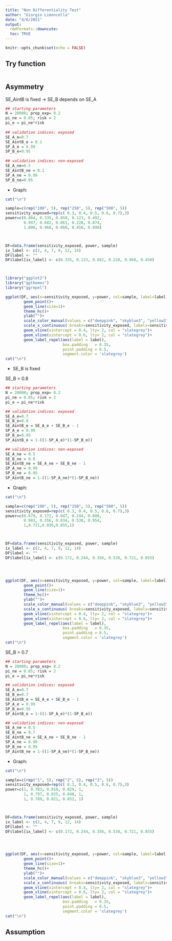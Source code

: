 ```yaml
---
title: "Non Differentiality Test"
author: "Giorgio Limoncella"
date: "4/6/2021"
output: 
  rmdformats::downcute:
  toc: TRUE
---
```


```r
knitr::opts_chunk$set(echo = FALSE)
```

## Try function

```r
```

## Asymmetry 

SE_AintB is fixed -> SE_B depends on SE_A

```r
## starting parameters
N = 20000; prop_exp= 0.2
pi_ne = 0.05; risk = 2
pi_e = pi_ne*risk
    
## validation indices: exposed
SE_A_e=0.7
SE_AintB_e = 0.1
SP_A_e = 0.99
SP_B_e=0.95
    
## validation indices: non-exposed
SE_A_ne=0.5
SE_AintB_ne = 0.1
SP_A_ne = 0.99
SP_B_ne=0.95
```

- Graph:

```r
cat("\n")

sample=c(rep("100", 5), rep("250", 5), rep("500", 5))
sensitivity_exposed=rep(c( 0.3, 0.4, 0.5, 0.6, 0.7),3)
power=c(0.804, 0.335, 0.050, 0.123, 0.492,
        0.997, 0.682, 0.061, 0.228, 0.874,
        1.000, 0.968, 0.060, 0.450, 0.998)



DF=data.frame(sensitivity_exposed, power, sample)
ix_label <- c(2, 4, 7, 9, 12, 14)
DF$label <- ""
DF$label[ix_label] <- c(0.335, 0.123, 0.682, 0.228, 0.968, 0.450)



library("ggplot2")
library("ggthemes")
library("ggrepel")

ggplot(DF, aes(x=sensitivity_exposed, y=power, col=sample, label=label))+
        geom_point()+
        geom_line(size=1)+
        theme_hc()+
        ylab("")+
        scale_color_manual(values = c("deeppink", "skyblue3", "yellow3"))+
        scale_x_continuous( breaks=sensitivity_exposed, labels=sensitivity_exposed)+
        geom_vline(xintercept = 0.4, lty= 2, col = "slategrey")+
        geom_vline(xintercept = 0.6, lty= 2, col = "slategrey")+
        geom_label_repel(aes(label = label),
                         box.padding   = 0.35, 
                         point.padding = 0.5,
                         segment.color = 'slategrey')
cat("\n")
```


- SE_B is fixed 

SE_B = 0.8

```r
## starting parameters
N = 20000; prop_exp= 0.2
pi_ne = 0.05; risk = 2
pi_e = pi_ne*risk

## validation indices: exposed
SE_A_e=0.7 
SE_B_e=0.8
SE_AintB_e = SE_A_e + SE_B_e - 1
SP_A_e = 0.99
SP_B_e=0.95
SP_AintB_e = 1-((1-SP_A_e)*(1-SP_B_e))

## validation indices: non-exposed
SE_A_ne = 0.5
SE_B_ne = 0.8
SE_AintB_ne = SE_A_ne + SE_B_ne - 1
SP_A_ne = 0.99
SP_B_ne = 0.95
SP_AintB_ne = 1-((1-SP_A_ne)*(1-SP_B_ne))
```


- Graph:

```r
cat("\n")

sample=c(rep("100", 5), rep("250", 5), rep("500", 5))
sensitivity_exposed=rep(c( 0.3, 0.4, 0.5, 0.6, 0.7),3)
power=c(0.679, 0.172, 0.047, 0.244, 0.600,
        0.983, 0.356, 0.034, 0.538, 0.954,
        1,0.721,0.036,0.855,1)



DF=data.frame(sensitivity_exposed, power, sample)
ix_label <- c(2, 4, 7, 9, 12, 14)
DF$label <- ""
DF$label[ix_label] <- c(0.172, 0.244, 0.356, 0.538, 0.721, 0.855)




ggplot(DF, aes(x=sensitivity_exposed, y=power, col=sample, label=label))+
        geom_point()+
        geom_line(size=1)+
        theme_hc()+
        ylab("")+
        scale_color_manual(values = c("deeppink", "skyblue3", "yellow3"))+
        scale_x_continuous( breaks=sensitivity_exposed, labels=sensitivity_exposed)+
        geom_vline(xintercept = 0.4, lty= 2, col = "slategrey")+
        geom_vline(xintercept = 0.6, lty= 2, col = "slategrey")+
        geom_label_repel(aes(label = label),
                         box.padding   = 0.35, 
                         point.padding = 0.5,
                         segment.color = 'slategrey')
cat("\n")
```

SE_B = 0.7
```r
## starting parameters
N = 20000; prop_exp= 0.2
pi_ne = 0.05; risk = 2
pi_e = pi_ne*risk

## validation indices: exposed
SE_A_e=0.7 
SE_B_e=0.7
SE_AintB_e = SE_A_e + SE_B_e - 1
SP_A_e = 0.99
SP_B_e=0.95
SP_AintB_e = 1-((1-SP_A_e)*(1-SP_B_e))

## validation indices: non-exposed
SE_A_ne = 0.5
SE_B_ne = 0.7
SE_AintB_ne = SE_A_ne + SE_B_ne - 1
SP_A_ne = 0.99
SP_B_ne = 0.95
SP_AintB_ne = 1-((1-SP_A_ne)*(1-SP_B_ne))
```


- Graph: 

```r
cat("\n")

sample=c(rep("1", 5), rep("2", 5), rep("3", 5))
sensitivity_exposed=rep(c( 0.3, 0.4, 0.5, 0.6, 0.7),3)
power=c(1, 0.783, 0.018, 0.829, 1,
        1, 0.797, 0.025, 0.848, 1,
        1, 0.789, 0.021, 0.852, 1)



DF=data.frame(sensitivity_exposed, power, sample)
ix_label <- c(2, 4, 7, 9, 12, 14)
DF$label <- ""
DF$label[ix_label] <- c(0.172, 0.244, 0.356, 0.538, 0.721, 0.855)




ggplot(DF, aes(x=sensitivity_exposed, y=power, col=sample, label=label))+
        geom_point()+
        geom_line(size=1)+
        theme_hc()+
        ylab("")+
        scale_color_manual(values = c("deeppink", "skyblue3", "yellow3"))+
        scale_x_continuous( breaks=sensitivity_exposed, labels=sensitivity_exposed)+
        geom_vline(xintercept = 0.4, lty= 2, col = "slategrey")+
        geom_vline(xintercept = 0.6, lty= 2, col = "slategrey")+
        geom_label_repel(aes(label = label),
                         box.padding   = 0.35, 
                         point.padding = 0.5,
                         segment.color = 'slategrey')
cat("\n")
```

## Assumption
